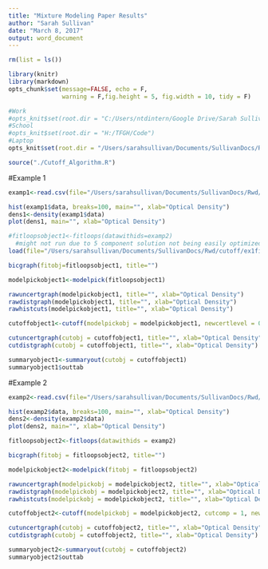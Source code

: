 ```yaml
---
title: "Mixture Modeling Paper Results"
author: "Sarah Sullivan"
date: "March 8, 2017"
output: word_document
---
```


```r
rm(list = ls())

library(knitr)
library(markdown)
opts_chunk$set(message=FALSE, echo = F,
               warning = F,fig.height = 5, fig.width = 10, tidy = F)

#Work
#opts_knit$set(root.dir = "C:/Users/ntdintern/Google Drive/Sarah Sullivan/Code")
#School
#opts_knit$set(root.dir = "H:/TFGH/Code")
#Laptop
opts_knit$set(root.dir = "/Users/sarahsullivan/Documents/SullivanDocs/Rwd/cutoff/")
```

```r
source("./Cutoff_Algorithm.R")
```


#Example 1
```r

examp1<-read.csv(file="/Users/sarahsullivan/Documents/SullivanDocs/Rwd/cutoff/ex1.csv", colClasses=c("NULL", NA, NA))

hist(examp1$data, breaks=100, main="", xlab="Optical Density")
dens1<-density(examp1$data)
plot(dens1, main="", xlab="Optical Density")

#fitloopsobject1<-fitloops(datawithids=examp2)
  #might not run due to 5 component solution not being easily optimized, if it doesn't run either load the full file, or run fitloopsobject1<-fitloops(datawithids=examp2,maxcp=4): 
load(file="/Users/sarahsullivan/Documents/SullivanDocs/Rwd/cutoff/ex1fitloops")

bicgraph(fitobj=fitloopsobject1, title="")

modelpickobject1<-modelpick(fitloopsobject1)

rawuncertgraph(modelpickobject1, title="", xlab="Optical Density")
rawdistgraph(modelpickobject1, title="", xlab="Optical Density")
rawhistcuts(modelpickobject1, title="", xlab="Optical Density")

cutoffobject1<-cutoff(modelpickobj = modelpickobject1, newcertlevel = 0.85)

cutuncertgraph(cutobj = cutoffobject1, title="", xlab="Optical Density")
cutdistgraph(cutobj = cutoffobject1, title="", xlab="Optical Density")

summaryobject1<-summaryout(cutobj = cutoffobject1)
summaryobject1$outtab

```

#Example 2

```r

examp2<-read.csv(file="/Users/sarahsullivan/Documents/SullivanDocs/Rwd/cutoff/ex2.csv", stringsAsFactors = F, colClasses=c("NULL", NA, NA))

hist(examp2$data, breaks=100, main="", xlab="Optical Density")
dens2<-density(examp2$data)
plot(dens2, main="", xlab="Optical Density")

fitloopsobject2<-fitloops(datawithids = examp2)

bicgraph(fitobj = fitloopsobject2, title="")

modelpickobject2<-modelpick(fitobj = fitloopsobject2)

rawuncertgraph(modelpickobj = modelpickobject2, title="", xlab="Optical Density")
rawdistgraph(modelpickobj = modelpickobject2, title="", xlab="Optical Density")
rawhistcuts(modelpickobj = modelpickobject2, title="", xlab="Optical Density")

cutoffobject2<-cutoff(modelpickobj = modelpickobject2, cutcomp = 1, newcertlevel = 0.85)

cutuncertgraph(cutobj = cutoffobject2, title="", xlab="Optical Density")
cutdistgraph(cutobj = cutoffobject2, title="", xlab="Optical Density")

summaryobject2<-summaryout(cutobj = cutoffobject2)
summaryobject2$outtab
```

